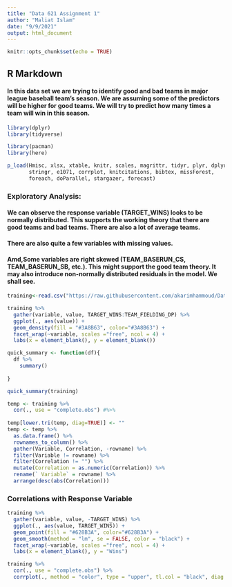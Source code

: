 ---
title: "Data 621 Assignment 1"
author: "Maliat Islam"
date: "9/9/2021"
output: html_document
---

```{r setup, include=FALSE}
knitr::opts_chunk$set(echo = TRUE)
```

## R Markdown

#### In this data set we are trying to identify good and bad teams in major league baseball team’s season. We are assuming some of the predictors will be higher for good teams. We will try to predict how many times a team will win in this season.

```{r}
library(dplyr)
library(tidyverse)
```

```{r, include = FALSE}
library(pacman)
library(here)

p_load(Hmisc, xlsx, xtable, knitr, scales, magrittr, tidyr, plyr, dplyr, 
       stringr, e1071, corrplot, knitcitations, bibtex, missForest,
       foreach, doParallel, stargazer, forecast)
```

### Exploratory Analysis:
#### 	We can observe the response variable (TARGET_WINS) looks to be normally distributed. This supports the working theory that there are good teams and bad teams. There are also a lot of average teams.
#### There are also quite a few variables with missing values. 
####	Amd,Some variables are right skewed (TEAM_BASERUN_CS, TEAM_BASERUN_SB, etc.). This might support the good team theory. It may also introduce non-normally distributed residuals in the model. We shall see.


```{r, echo=FALSE, results='asis', cache=TRUE}
training<-read.csv("https://raw.githubusercontent.com/akarimhammoud/Data_621/main/Assignment_1/data/moneyball-training-data.csv")
```

```{r}
training %>%
  gather(variable, value, TARGET_WINS:TEAM_FIELDING_DP) %>%
  ggplot(., aes(value)) + 
  geom_density(fill = "#3A8B63", color="#3A8B63") + 
  facet_wrap(~variable, scales ="free", ncol = 4) +
  labs(x = element_blank(), y = element_blank())
```
```{r}
quick_summary <- function(df){
  df %>%
    summary() 
    
}

quick_summary(training)
```

```{r}
temp <- training %>% 
  cor(., use = "complete.obs") #%>%
  
temp[lower.tri(temp, diag=TRUE)] <- ""
temp <- temp %>%
  as.data.frame() %>%
  rownames_to_column() %>%
  gather(Variable, Correlation, -rowname) %>%
  filter(Variable != rowname) %>%
  filter(Correlation != "") %>%
  mutate(Correlation = as.numeric(Correlation)) %>%
  rename(` Variable` = rowname) %>%
  arrange(desc(abs(Correlation))) 
```

### Correlations with Response Variable
```{r}
training %>%
  gather(variable, value, -TARGET_WINS) %>%
  ggplot(., aes(value, TARGET_WINS)) + 
  geom_point(fill = "#628B3A", color="#628B3A") + 
  geom_smooth(method = "lm", se = FALSE, color = "black") + 
  facet_wrap(~variable, scales ="free", ncol = 4) +
  labs(x = element_blank(), y = "Wins")
```

```{r}
training %>% 
  cor(., use = "complete.obs") %>%
  corrplot(., method = "color", type = "upper", tl.col = "black", diag = FALSE)
```

